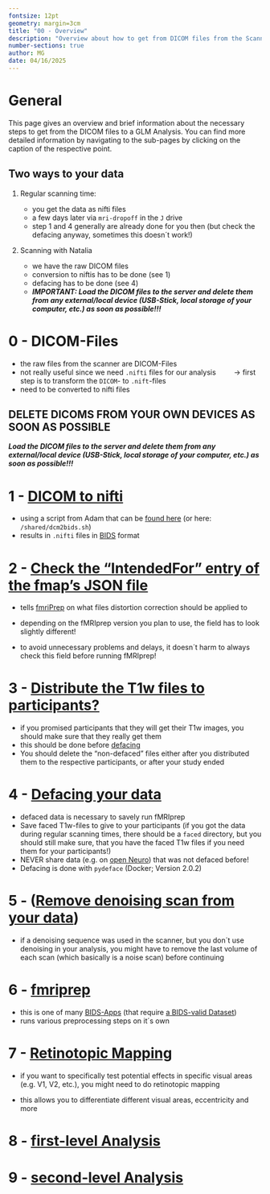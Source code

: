 ```yaml
---
fontsize: 12pt
geometry: margin=3cm
title: "00 - Overview"
description: "Overview about how to get from DICOM files from the Scanner to your GLM Analysis"
number-sections: true
author: MG
date: 04/16/2025
---
```


# General

This page gives an overview and brief information about the necessary steps to get from the DICOM files to a GLM Analysis. You can find more detailed information by navigating to the sub-pages by clicking on the caption of the respective point.

::: callout-hint
## Two ways to your data

1)  Regular scanning time:

    -   you get the data as nifti files
    -   a few days later via `mri-dropoff` in the `J` drive
    -   step 1 and 4 generally are already done for you then (but check the defacing anyway, sometimes this doesn´t work!)

2)  Scanning with Natalia

    -   we have the raw DICOM files
    -   conversion to niftis has to be done (see 1)
    -   defacing has to be done (see 4)
    -   ***IMPORTANT: Load the DICOM files to the server and delete them from any external/local device (USB-Stick, local storage of your computer, etc.) as soon as possible!!!***
:::

# 0 - DICOM-Files

-   the raw files from the scanner are DICOM-Files
-   not really useful since we need `.nifti` files for our analysis $\qquad\to$ first step is to transform the `DICOM`- to `.nift`-files
-   need to be converted to nifti files

::: callout-warning
## DELETE DICOMS FROM YOUR OWN DEVICES AS SOON AS POSSIBLE

***Load the DICOM files to the server and delete them from any external/local device (USB-Stick, local storage of your computer, etc.) as soon as possible!!!***
:::

# 1 - [DICOM to nifti](DICOMtoBIDS.qmd)

-   using a script from Adam that can be [found here](https://github.com/adam-coates/dicom2bids) (or here: `/shared/dcm2bids.sh`)
-   results in `.nifti` files in [BIDS](https://bids-specification.readthedocs.io/en/stable/introduction.html) format

# 2 - [Check the "IntendedFor" entry of the fmap's JSON file](check_IntendedFor_field.qmd)

-   tells [fmriPrep](run_fmriprep.qmd) on what files distortion correction should be applied to

-   depending on the fMRIprep version you plan to use, the field has to look slightly different!

-   to avoid unnecessary problems and delays, it doesn´t harm to always check this field before running fMRIprep!

# 3 - [Distribute the T1w files to participants?](ProvidingParticipantsWithTheirT1wFile.qmd)

-   if you promised participants that they will get their T1w images, you should make sure that they really get them
-   this should be done before [defacing](defacing.qmd)
-   You should delete the "non-defaced" files either after you distributed them to the respective participants, or after your study ended

# 4 - [Defacing your data](defacing.qmd)

-   defaced data is necessary to savely run fMRIprep
-   Save faced T1w-files to give to your participants (if you got the data during regular scanning times, there should be a `faced` directory, but you should still make sure, that you have the faced T1w files if you need them for your participants!)
-   NEVER share data (e.g. on [open Neuro](https://openneuro.org/)) that was not defaced before!
-   Defacing is done with `pydeface` (Docker; Version 2.0.2)

# 5 - ([Remove denoising scan from your data](RemoveNoiseScan.qmd))

-   if a denoising sequence was used in the scanner, but you don´t use denoising in your analysis, you might have to remove the last volume of each scan (which basically is a noise scan) before continuing

# 6 - [fmriprep](run_fmriprep.qmd)

-   this is one of many [BIDS-Apps](https://bids.neuroimaging.io//tools/bids-apps.html) (that require [a BIDS-valid Dataset](https://bids-standard.github.io/bids-validator/))
-   runs various preprocessing steps on it´s own

# 7 - [Retinotopic Mapping](retinotopic_mapping.qmd)

-   if you want to specifically test potential effects in specific visual areas (e.g. V1, V2, etc.), you might need to do retinotopic mapping

-   this allows you to differentiate different visual areas, eccentricity and more

# 8 - [first-level Analysis](first_level_glm_nilearn.qmd)

# 9 - [second-level Analysis](second_level_glm_nilearn.qmd)
